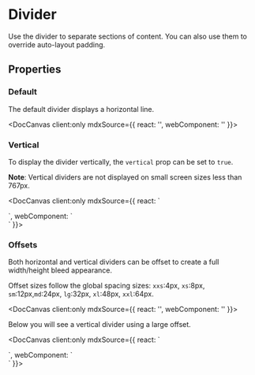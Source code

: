 
# Divider

Use the divider to separate sections of content. You can also use them to override auto-layout padding.

## Properties

<DocArgsTable componentName="pds-divider" />

### Default

The default divider displays a horizontal line.

<DocCanvas client:only
  mdxSource={{
    react: '<PdsDivider />',
    webComponent: '<pds-divider />'
}}>
  <pds-divider />
</DocCanvas>

### Vertical

To display the divider vertically, the `vertical` prop can be set to `true`.

**Note**: Vertical dividers are not displayed on small screen sizes less than 767px.

<DocCanvas client:only
  mdxSource={{
    react: `
<div style={{ height: '150px' }}>
  <PdsDivider vertical="true" />
</div>
    `,
    webComponent: `
<div style={{ height: '150px' }}>
  <pds-divider vertical="true" />
</div>
    `
}}>
  <div style={{ height: '150px' }}>
    <pds-divider vertical="true" />
  </div>
</DocCanvas>

### Offsets

Both horizontal and vertical dividers can be offset to create a full width/height bleed appearance.

Offset sizes follow the global spacing sizes: `xxs`:4px, `xs`:8px, `sm`:12px,`md`:24px, `lg`:32px, `xl`:48px, `xxl`:64px.

<DocCanvas client:only
  mdxSource={{
    react: '<PdsDivider offset="lg" />',
    webComponent: '<pds-divider offset="lg" />'
}}>
  <pds-divider offset="lg" />
</DocCanvas>

Below you will see a vertical divider using a large offset.

<DocCanvas client:only
  mdxSource={{
    react: `
<div style={{ height: '150px' }}>
  <PdsDivider offset="lg" vertical="true" />
</div>
    `,
    webComponent: `
<div style={{ height: '150px' }}>
  <pds-divider offset="lg" vertical="true" />
</div>
    `
}}>
  <div style={{ height: '150px' }}>
    <pds-divider offset="lg" vertical="true" />
  </div>
</DocCanvas>
